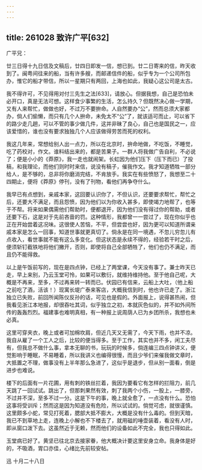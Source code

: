 ```yaml
---
---
---
```

title: 261028 致许广平[632]
---




广平兄：

廿三日得十九日信及文稿后，廿四日即发一信，想已到。廿二日寄来的信，昨天收到了。闽粤间往来的船，当有许多艘，而邮递信件的船，似乎专为一个公司所包办，惟它的船才带信，所以一星期只有两回，上海也如此，我疑心这公司是太古。

我不得许可，不见得用对付三先生之法[633]，请放心。但据我想，自己是恐怕未必开口，真是无法可想。这样食少事繁的生活，怎么持久？但既然决心做一学期，又有人来帮忙，做做也好，不过万不要拚命。人自然要办“公”，然而总须大家都办，倘人们偷懒，而只有几个人拚命，未免太不“公”了，就该适可而止，可以省下的路少走几趟，可以不管的事少做几件，这并非昧了良心，自己也是国民之一，应该爱惜的，谁也没有要求独独几个人应该做得劳苦而死的权利。

我这几年来，常想给别人出一点力，所以在北京时，拚命地做，不吃饭，不睡觉，吃了药校对，作文。谁料结出来的，都是苦果子。一群人将我做广告自利，不必说了；便是小小的《莽原》，我一走也就闹架。长虹因为他们压下（压下而已）了投稿，和我理论，而他们则时时来信，说没有稿子，催我作文。我才知道牺牲一部分给人，是不够的，总非将你磨消完结，不肯放手。我实在有些愤怒了，我想至二十四期止，便将《莽原》停刊，没有了刊物，看他们再争夺什么。

我早已有点想到，亲戚本家，这回要认识你了，不但认识，还要要求帮忙，帮忙之后，还要大不满足，而且怨愤，因为他们以为你收入甚多，即使竭力地帮了，也等于不帮。将来如果偶需他们帮助时，便都退开，因为他们没有得过你的帮助，或者还要下石，这是对于先前吝啬的罚。这种情形，我都曾一一尝过了，现在你似乎也正在开始尝着这况味。这很使人苦恼，不平，但尝尝也好，因为更可以知道所谓亲戚本家是怎么一回事，知道世事就更真切了。倘永是在同一境遇，不忽儿穷忽儿有点收入，看世事就不能有这么多变化。但这状态是永续不得的，经验若干时之后，便须斩钉截铁地将他们撇开，否则，即使将自己全部牺牲了，他们也仍不满足，而且仍不能得救。

以上是午饭前写的，现在是四点钟，已经上了两堂课，今天没有事了。兼士昨天已走，早上来别，乃云玉堂可怜，如果可以敷衍，就维持维持他。至于他自己呢，大概是不再来，至多，不过再来转一转而已。伏园已有信来，云船上大吐，（他上船之前吃了酒，活该！）现寓长堤广泰来客店，大概我信到时，他也许已走了。浙江独立已失败，前回所闻陈仪反孙的话，可见也是假的。外面报上，说得甚热闹，但我看见浙江本地报，却很吞吐其词，似乎独立之初，本就灰色似的，并不如外间所传的轰轰烈烈。福建事也难明真相，有一种报上说周荫人已为乡团所杀，我想也未必真。

这里可穿夹衣，晚上或者可加棉坎肩，但近几天又无需了，今天下雨，也并不凉。我自从雇了一个工人之后，比较的便当得多。至于工作，其实也并不多，闲工夫尽有，但我总不做什么事，拿本无聊的书，玩玩的时候多，倘连编三四点钟讲义，便觉影响于睡眠，不易睡着，所以我讲义也编得很慢，而且少爷们来催我做文章时，大抵置之不理，做事没有上半年那么急进了，这似乎是退步，但从别一面看，倒是进步也难说。

楼下的后面有一片花圃，用有刺的铁丝拦着，我因为要看它有怎样的拦阻力，前几天跳了一回试试。跳出了，但那刺果然有效，刺了我两个小伤，一股上，一膝旁，不过并不深，至多不过一分。这是下午的事，晚上就全愈了，一点没有什么。恐怕这事将受训斥；然而这是因为知道没有危险，所以试试的。倘觉可虑，就很谨慎。这里颇多小蛇，常见打死着，腮部大抵不膨大，大概是没有什么毒的。但到天暗，我已不到草地上走，连晚上小解也不下楼去了，就用磁的唾壶装着，看没有人时，即从窗口泼下去。这虽然近于无赖，然而他们的设备如此不完全，我也只得如此。

玉堂病已好了。黄坚已往北京去接家眷，他大概决计要这里安身立命。我身体是好的，不吸酒，胃口亦佳，心绪比先前较安帖。

迅 十月二十八日